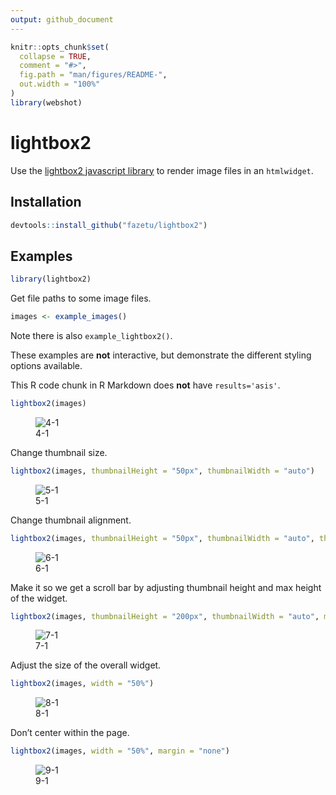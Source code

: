 ```yaml
---
output: github_document
---
```


<!-- README.md is generated from README.Rmd. Please edit that file -->

```r
knitr::opts_chunk$set(
  collapse = TRUE,
  comment = "#>",
  fig.path = "man/figures/README-",
  out.width = "100%"
)
library(webshot)
```

# lightbox2

Use the [lightbox2 javascript library](https://lokeshdhakar.com/projects/lightbox2/) to render image files in an `htmlwidget`.

## Installation

```r
devtools::install_github("fazetu/lightbox2")
```

## Examples

```r
library(lightbox2)
```

Get file paths to some image files.

```r
images <- example_images()
```

Note there is also `example_lightbox2()`.

These examples are **not** interactive, but demonstrate the different styling options available.

This R code chunk in R Markdown does **not** have `results='asis'`.

<!-- Webshot not working so just take manual screen captures for now -->

```r
lightbox2(images)
```

![4-1](man/figures/README-4-1.png)

Change thumbnail size.

```r
lightbox2(images, thumbnailHeight = "50px", thumbnailWidth = "auto")
```

![5-1](man/figures/README-5-1.png)

Change thumbnail alignment.

```r
lightbox2(images, thumbnailHeight = "50px", thumbnailWidth = "auto", thumbnailAlign = "left")
```

![6-1](man/figures/README-6-1.png)

Make it so we get a scroll bar by adjusting thumbnail height and max height of the widget.

```r
lightbox2(images, thumbnailHeight = "200px", thumbnailWidth = "auto", maxHeight = "200px")
```

![7-1](man/figures/README-7-1.png)

Adjust the size of the overall widget.

```r
lightbox2(images, width = "50%")
```

![8-1](man/figures/README-8-1.png)

Don't center within the page.

```r
lightbox2(images, width = "50%", margin = "none")
```

![9-1](man/figures/README-9-1.png)
